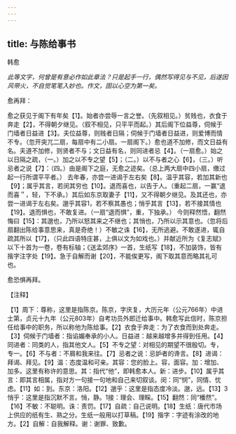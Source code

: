 ```yaml
---
---
---
```

title: 与陈给事书
---



韩愈

*此等文字，何曾是有意必作如此章法？只是起手一行，偶然写得见与不见，后遂因风带火，不自觉笔笔入妙也。作文，固以心空为第一矣。*

愈再拜：

愈之获见于阁下有年矣【1】。始者亦尝辱一言之誉。（先叙相见。）贫贱也，衣食于奔走【2】，不得朝夕继见。（叙不相见，只平平而起。）其后阁下位益尊，伺候于门墙者日益进【3】。夫位益尊，则贱者日隔；伺候于门墙者日益进，则爱博而情不专。（忽开突兀二扇，每扇中有二小扇。一扇阁下。）愈也道不加修，而文日益有名。夫道不加修，则贤者不与；文日益有名，则同进者忌【4】。（一扇愈。）始之以日隔之疏，（一。）加之以不专之望【5】；（二。）以不与者之心【6】，（三。）听忌者之说【7】：（四。）由是阁下之庭，无愈之迹矣。（总上两大扇中四小扇，缴过起一行所谓平平者。）
去年春，亦尝一进谒于左右矣【8】。温乎其容，若加其新也【9】；属乎其言，若闵其穷也【10】。退而喜也，以告于人。（重起二扇，一赢“退而喜＂，轻，下不承。）其后如东京取妻子【11】，又不得朝夕继见。及其还也，亦尝一进谒于左右矣。邈乎其容1，若不察其愚也；悄乎其言【13】，若不接其情也【19】。退而惧也，不敢复进。（一扇“退而惧”，重，下独承。）
今则释然悟，翻然悔曰【15】：其邈也，乃所以怒其来之不继也；其悄也，乃所以示其意也。（忽将后扇翻出陈给事意思来，真是奇绝！）不敏之诛【16】，无所逃避。不敢遂进，辄自疏其所以【17】，（只此四语特庄甚，上俱以文为如戏也。）并献近所为《复志赋》以下十首为一卷，卷有标轴；《送孟郊序》一首，生纸写【18】，不加装饰，皆有揩字注字处【19】。急于自解而谢【20】，不能俟更写，阁下取其意而略其礼可也。

愈恐惧再拜。

【注释】

【1】周下：尊称，这里是指陈京。陈京，字庆复，大历元年（公元766年）中进士第，贞元十九年（公元803年）自考功员外郎迁给事中。韩愈写此信时，陈京担任给事中的职务，所以称他为陈给事。【2】衣食于奔走：为了衣食而到处奔走。【3】伺候于门墙者：指谄媚奉承的小人。日益进：越来越增多并得到任用。【4】同进者：同类的人，指其他文人。【5】不专之望：对相见的期望不很殷切。专，专一。【6】不与者：不屑和我来往。【7】忌者之说：忌妒者的谗言。【8】进谒：拜谒、拜见。【9】温：态度温和可亲。其容：您的脸上。容，面容。加：增加、加多。这里有称许的意思。其：指代“他”，即韩愈本人。新：进步。【10】属乎其言：即其言相属，指对方一句接一句地和自己来切叙谈。闵：同“悯”，同情、忧虑。【11】如：到。东京：洛阳。【12】邈乎：这里是指态度冷淡。邈，远。【13】3悄乎：这里是指沉默不言。悄，静。1接：理会、理睬。【15】翻然：同“橎然”。【16】不敏：不聪明。诛：责罚。【17】自疏：自己说明。【18】生纸：唐代市场上供应的纸有生、熟之分。生纸一般用以打草稿。【19】揩字：字迹有涂改的地方。【2】自解：自我解释。谢：谢罪、致歉。